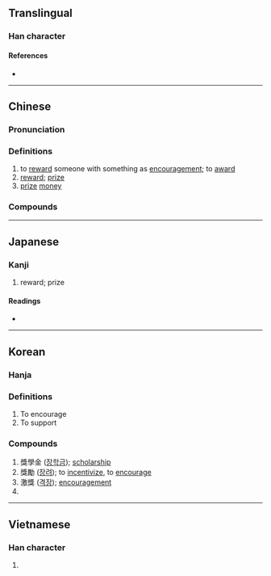 {{also|奖|奬|奨}}
{{character info/new}}
==Translingual==
{{Han simplified forms|獎|奨|奖}}

===Han character===
{{Han char|rn=94|rad=犬|as=11|sn=14|four=27430|canj=VIIK|ids=⿱將犬}}

====References====
* {{Han ref|kx=0717.290|dkj=20637|dj=1129.070|hdz=21364.140|uh=734E|ud=29518|bh=BCFA|bd=48378}}

----

==Chinese==
{{zh-forms|s=奖|t2=奬|alt=奨,㢡}}

===Pronunciation===
{{zh-pron
|m=jiǎng
|c=zoeng2
|h=pfs=
|md=
|mn=qz,tw,xm:chióng/twvk,zz:chiáng/qz,tw:chiúⁿ
|mn_note=chióng/chiáng - literary; chiúⁿ - vernacular
|w=
|mc=y
|oc=y
|cat=v,n
}}

===Definitions===
{{zh-hanzi}}

# to [[reward]] someone with something as [[encouragement]]; to [[award]]
# [[reward]]; [[prize]]
# [[prize]] [[money]]

===Compounds===
{{zh-der|保獎|大獎|中獎|愛國獎券|優獎|年終獎金|弘獎|強迫中獎|對獎|兌獎|國光獎章|嘉獎|受獎|得獎|授獎|獎額|獎勵|獲獎|獎贊|普獎|獎牌|敘獎|獎狀|獎品|抽獎|獎勉|神農獎|懲惡獎善|獎借|獎懲|獎飾|獎章|獎金|獎進|獎賞|獎杯|獎掖|獎學金|獎售|獎助|獎券|獎題|普立茲獎|特獎|金鼎獎|開獎|貳獎|頭獎|領獎|葛萊美獎|金馬獎|義大利獎|鵬舉獎章|金像獎|金手套獎|附獎|諾貝爾獎|頒獎|艾美獎|過獎|贈獎|金鐘獎|誇獎|謬獎|褒獎|賚獎}}

{{zh-cat|Elementary}}

----

==Japanese==
{{ja-kanji forms|奨|獎}}

===Kanji===
{{ja-kanji|grade=|rs=犬11|shin=奨}}

# reward; prize

====Readings====
* {{ja-readings|on=[[しょう]] (shō), [[そう]] (sō)|kun=[[すすめる]] (susumeru)|nanori=}}

----

==Korean==

===Hanja===
{{ko-hanja|hangeul=장|rv=jang|mr=chang}}

===Definitions===
# To encourage
# To support

===Compounds===
# 獎學金 ([[장학금]]); [[scholarship]]
# 獎勵 ([[장려]]); to [[incentivize]], to [[encourage]]
# 激獎 ([[격장]]); [[encouragement]]
# {{defn|lang=ko|sort=犬11}}

----

==Vietnamese==

===Han character===
{{vi-hantu|[[tưởng]]|rs=犬11}}

# {{defn|lang=vi|sort=犬11}}